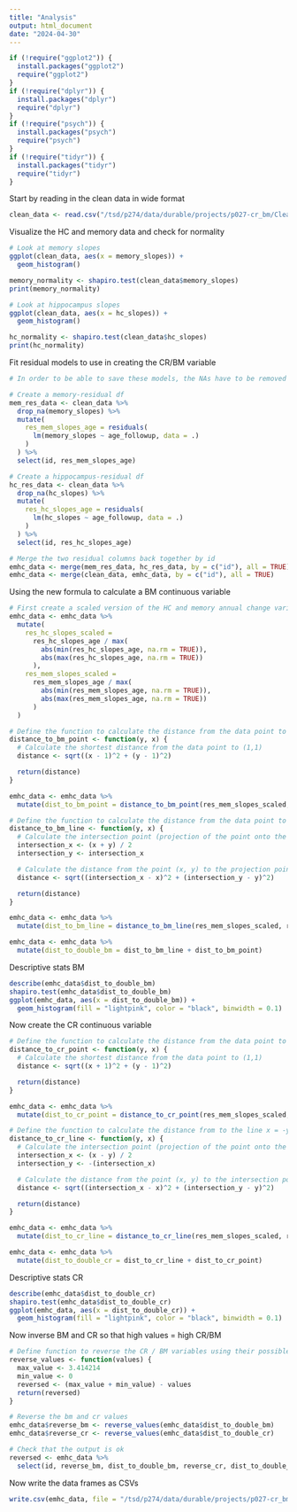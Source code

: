 ```yaml
---
title: "Analysis"
output: html_document
date: "2024-04-30"
---
```

```r
if (!require("ggplot2")) {
  install.packages("ggplot2")
  require("ggplot2")
}
if (!require("dplyr")) {
  install.packages("dplyr")
  require("dplyr")
}
if (!require("psych")) {
  install.packages("psych")
  require("psych")
}
if (!require("tidyr")) {
  install.packages("tidyr")
  require("tidyr")
}
```

Start by reading in the clean data in wide format 
```r
clean_data <- read.csv("/tsd/p274/data/durable/projects/p027-cr_bm/Clean Data All Cohorts/Wide Format/Merged cohorts analysed data wide.csv")
```

Visualize the HC and memory data and check for normality 
```r
# Look at memory slopes
ggplot(clean_data, aes(x = memory_slopes)) +
  geom_histogram()

memory_normality <- shapiro.test(clean_data$memory_slopes)
print(memory_normality)

# Look at hippocampus slopes
ggplot(clean_data, aes(x = hc_slopes)) +
  geom_histogram()

hc_normality <- shapiro.test(clean_data$hc_slopes)
print(hc_normality)
```
Fit residual models to use in creating the CR/BM variable
```r
# In order to be able to save these models, the NAs have to be removed 

# Create a memory-residual df
mem_res_data <- clean_data %>%
  drop_na(memory_slopes) %>%
  mutate(
    res_mem_slopes_age = residuals(
      lm(memory_slopes ~ age_followup, data = .)
    )
  ) %>%
  select(id, res_mem_slopes_age)

# Create a hippocampus-residual df
hc_res_data <- clean_data %>%
  drop_na(hc_slopes) %>%
  mutate(
    res_hc_slopes_age = residuals(
      lm(hc_slopes ~ age_followup, data = .)
    )
  ) %>%
  select(id, res_hc_slopes_age)

# Merge the two residual columns back together by id
emhc_data <- merge(mem_res_data, hc_res_data, by = c("id"), all = TRUE)
emhc_data <- merge(clean_data, emhc_data, by = c("id"), all = TRUE)
```

Using the new formula to calculate a BM continuous variable 
```r
# First create a scaled version of the HC and memory annual change variables using the residuals
emhc_data <- emhc_data %>%
  mutate(
    res_hc_slopes_scaled =
      res_hc_slopes_age / max(
        abs(min(res_hc_slopes_age, na.rm = TRUE)),
        abs(max(res_hc_slopes_age, na.rm = TRUE))
      ),
    res_mem_slopes_scaled =
      res_mem_slopes_age / max(
        abs(min(res_mem_slopes_age, na.rm = TRUE)),
        abs(max(res_mem_slopes_age, na.rm = TRUE))
      )
  )

# Define the function to calculate the distance from the data point to the point (1,1)
distance_to_bm_point <- function(y, x) {
  # Calculate the shortest distance from the data point to (1,1)
  distance <- sqrt((x - 1)^2 + (y - 1)^2)

  return(distance)
}

emhc_data <- emhc_data %>%
  mutate(dist_to_bm_point = distance_to_bm_point(res_mem_slopes_scaled, res_hc_slopes_scaled))

# Define the function to calculate the distance from the data point to the point (1,1)
distance_to_bm_line <- function(y, x) {
  # Calculate the intersection point (projection of the point onto the line x = y)
  intersection_x <- (x + y) / 2
  intersection_y <- intersection_x

  # Calculate the distance from the point (x, y) to the projection point
  distance <- sqrt((intersection_x - x)^2 + (intersection_y - y)^2)

  return(distance)
}

emhc_data <- emhc_data %>%
  mutate(dist_to_bm_line = distance_to_bm_line(res_mem_slopes_scaled, res_hc_slopes_scaled))

emhc_data <- emhc_data %>%
  mutate(dist_to_double_bm = dist_to_bm_line + dist_to_bm_point)
```

Descriptive stats BM
```r
describe(emhc_data$dist_to_double_bm)
shapiro.test(emhc_data$dist_to_double_bm)
ggplot(emhc_data, aes(x = dist_to_double_bm)) +
  geom_histogram(fill = "lightpink", color = "black", binwidth = 0.1)
```

Now create the CR continuous variable 
```r
# Define the function to calculate the distance from the data point to the point (1,1)
distance_to_cr_point <- function(y, x) {
  # Calculate the shortest distance from the data point to (1,1)
  distance <- sqrt((x + 1)^2 + (y - 1)^2)

  return(distance)
}

emhc_data <- emhc_data %>%
  mutate(dist_to_cr_point = distance_to_cr_point(res_mem_slopes_scaled, res_hc_slopes_scaled))

# Define the function to calculate the distance from to the line x = -y
distance_to_cr_line <- function(y, x) {
  # Calculate the intersection point (projection of the point onto the line x = -y)
  intersection_x <- (x - y) / 2
  intersection_y <- -(intersection_x)

  # Calculate the distance from the point (x, y) to the intersection point
  distance <- sqrt((intersection_x - x)^2 + (intersection_y - y)^2)

  return(distance)
}

emhc_data <- emhc_data %>%
  mutate(dist_to_cr_line = distance_to_cr_line(res_mem_slopes_scaled, res_hc_slopes_scaled))

emhc_data <- emhc_data %>%
  mutate(dist_to_double_cr = dist_to_cr_line + dist_to_cr_point)
```

Descriptive stats CR
```r
describe(emhc_data$dist_to_double_cr)
shapiro.test(emhc_data$dist_to_double_cr)
ggplot(emhc_data, aes(x = dist_to_double_cr)) +
  geom_histogram(fill = "lightpink", color = "black", binwidth = 0.1)
```

Now inverse BM and CR so that high values = high CR/BM
```r
# Define function to reverse the CR / BM variables using their possible min and max values
reverse_values <- function(values) {
  max_value <- 3.414214
  min_value <- 0
  reversed <- (max_value + min_value) - values
  return(reversed)
}

# Reverse the bm and cr values
emhc_data$reverse_bm <- reverse_values(emhc_data$dist_to_double_bm)
emhc_data$reverse_cr <- reverse_values(emhc_data$dist_to_double_cr)

# Check that the output is ok
reversed <- emhc_data %>%
  select(id, reverse_bm, dist_to_double_bm, reverse_cr, dist_to_double_cr)
```

Now write the data frames as CSVs
```r
write.csv(emhc_data, file = "/tsd/p274/data/durable/projects/p027-cr_bm/Clean Data All Cohorts/Wide Format/Analysed data.csv")
```
